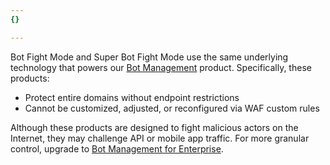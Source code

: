 ```yaml
---
{}

---
```


Bot Fight Mode and Super Bot Fight Mode use the same underlying technology that powers our [Bot Management](https://www.cloudflare.com/products/bot-management/) product. Specifically, these products:

* Protect entire domains without endpoint restrictions
* Cannot be customized, adjusted, or reconfigured via WAF custom rules

Although these products are designed to fight malicious actors on the Internet, they may challenge API or mobile app traffic. For more granular control, upgrade to [Bot Management for Enterprise](/bots/plans/bm-subscription/).

